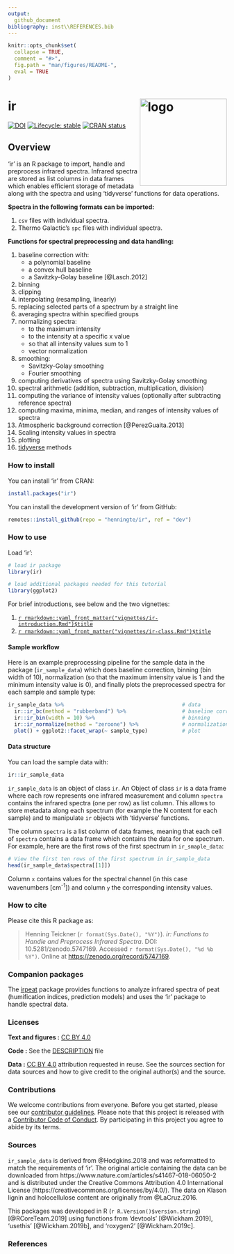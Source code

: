 ```yaml
---
output: 
  github_document
bibliography: inst\\REFERENCES.bib
---
```


<!-- README.md is generated from README.Rmd. Please edit that file -->

```r
knitr::opts_chunk$set(
  collapse = TRUE,
  comment = "#>",
  fig.path = "man/figures/README-",
  eval = TRUE
)
```

# ir <img src='man/figures/logo-hex.png' align="right" height="139" alt="logo" style="float:right; height:200px;" />

<!-- badges: start -->
[![DOI](https://zenodo.org/badge/234117897.svg)](https://zenodo.org/badge/latestdoi/234117897)
[![Lifecycle: stable](https://img.shields.io/badge/lifecycle-stable-brightgreen.svg)](https://lifecycle.r-lib.org/articles/stages.html#stable)
[![CRAN status](https://www.r-pkg.org/badges/version/ir)](https://CRAN.R-project.org/package=ir)
<!-- badges: end -->
  

## Overview

'ir' is an R package to import, handle and preprocess infrared spectra. Infrared spectra are stored as list columns in data frames which enables efficient storage of metadata along with the spectra and using 'tidyverse' functions for data operations.

**Spectra in the following formats can be imported:**

1. `csv` files with individual spectra.
2. Thermo Galactic's `spc` files with individual spectra.

**Functions for spectral preprocessing and data handling:**

1. baseline correction with:
    * a polynomial baseline
    * a convex hull baseline
    * a Savitzky-Golay baseline [@Lasch.2012]
2. binning
3. clipping
4. interpolating (resampling, linearly)
5. replacing selected parts of a spectrum by a straight line
6. averaging spectra within specified groups
7. normalizing spectra:
    * to the maximum intensity
    * to the intensity at a specific x value
    * so that all intensity values sum to 1
    * vector normalization
8. smoothing: 
    * Savitzky-Golay smoothing 
    * Fourier smoothing
9. computing derivatives of spectra using Savitzky-Golay smoothing
10. spectral arithmetic (addition, subtraction, multiplication, division)
11. computing the variance of intensity values (optionally after subtracting reference spectra)
12. computing maxima, minima, median, and ranges of intensity values of spectra
13. Atmospheric background correction [@PerezGuaita.2013]
14. Scaling intensity values in spectra
15. plotting
16. [tidyverse](https://www.tidyverse.org/) methods

### How to install

You can install 'ir' from CRAN:

```r
install.packages("ir")
```


You can install the development version of 'ir' from GitHub:

```r
remotes::install_github(repo = "henningte/ir", ref = "dev")
```

### How to use

Load 'ir':

```r
# load ir package
library(ir)

# load additional packages needed for this tutorial
library(ggplot2)
```

For brief introductions, see below and the two vignettes:

1. [`r rmarkdown::yaml_front_matter("vignettes/ir-introduction.Rmd")$title`](https://henningte.github.io/ir/articles/ir-introduction.html)
2. [`r rmarkdown::yaml_front_matter("vignettes/ir-class.Rmd")$title`](https://henningte.github.io/ir/articles/ir-class.html)

#### Sample workflow

Here is an example preprocessing pipeline for the sample data in the package (`ir_sample_data`) which does baseline correction, binning (bin width of 10), normalization (so that the maximum intensity value is 1 and the minimum intensity value is 0), and finally plots the preprocessed spectra for each sample and sample type:

```r
ir_sample_data %>%                                      # data
  ir::ir_bc(method = "rubberband") %>%                  # baseline correction
  ir::ir_bin(width = 10) %>%                            # binning
  ir::ir_normalize(method = "zeroone") %>%              # normalization
  plot() + ggplot2::facet_wrap(~ sample_type)           # plot
```

#### Data structure

You can load the sample data with:

```r
ir::ir_sample_data
```

`ir_sample_data` is an object of class `ir`. An Object of class `ir` is a data frame where each row represents one infrared measurement and column `spectra` contains the infrared spectra (one per row) as list column. This allows to store metadata along each spectrum (for example the N content for each sample) and to manipulate `ir` objects with 'tidyverse' functions.

The column `spectra` is a list column of data frames, meaning that each cell of `spectra` contains a data frame which contains the data for one spectrum. For example, here are the first rows of the first spectrum in `ir_smaple_data`:

```r
# View the first ten rows of the first spectrum in ir_sample_data
head(ir_sample_data$spectra[[1]])
```

Column `x` contains values for the spectral channel (in this case wavenumbers [cm<sup>-1</sup>]) and column `y` the corresponding intensity values.

### How to cite

Please cite this R package as:

> Henning Teickner (`r format(Sys.Date(), "%Y")`). _ir: Functions to Handle and Preprocess Infrared Spectra_. DOI: 10.5281/zenodo.5747169. Accessed `r format(Sys.Date(), "%d %b %Y")`. Online at <https://zenodo.org/record/5747169>.


### Companion packages

The [irpeat](https://github.com/henningte/irpeat/) package provides functions to analyze infrared spectra of peat (humification indices, prediction models) and uses the 'ir' package to handle spectral data.

### Licenses

**Text and figures :**  [CC BY 4.0](https://creativecommons.org/licenses/by/4.0/)

**Code :** See the [DESCRIPTION](DESCRIPTION) file

**Data :** [CC BY 4.0](https://creativecommons.org/licenses/by/4.0/) attribution requested in reuse. See the sources section for data sources and how to give credit to the original author(s) and the source.

### Contributions

We welcome contributions from everyone. Before you get started, please see our [contributor guidelines](CONTRIBUTING.md). Please note that this project is released with a [Contributor Code of Conduct](CONDUCT.md). By participating in this project you agree to abide by its terms.

### Sources

`ir_sample_data` is derived from @Hodgkins.2018 and was reformatted to match the requirements of 'ir'. The original article containing the data can be downloaded from https://www.nature.com/articles/s41467-018-06050-2 and is distributed under the Creative Commons Attribution 4.0 International License (https://creativecommons.org/licenses/by/4.0/). The data on Klason lignin and holocellulose content are originally from @LaCruz.2016.

This packages was developed in R (`r R.Version()$version.string`) [@RCoreTeam.2019] using functions from 'devtools' [@Wickham.2019], 'usethis' [@Wickham.2019b], and 'roxygen2' [@Wickham.2019c].

### References
